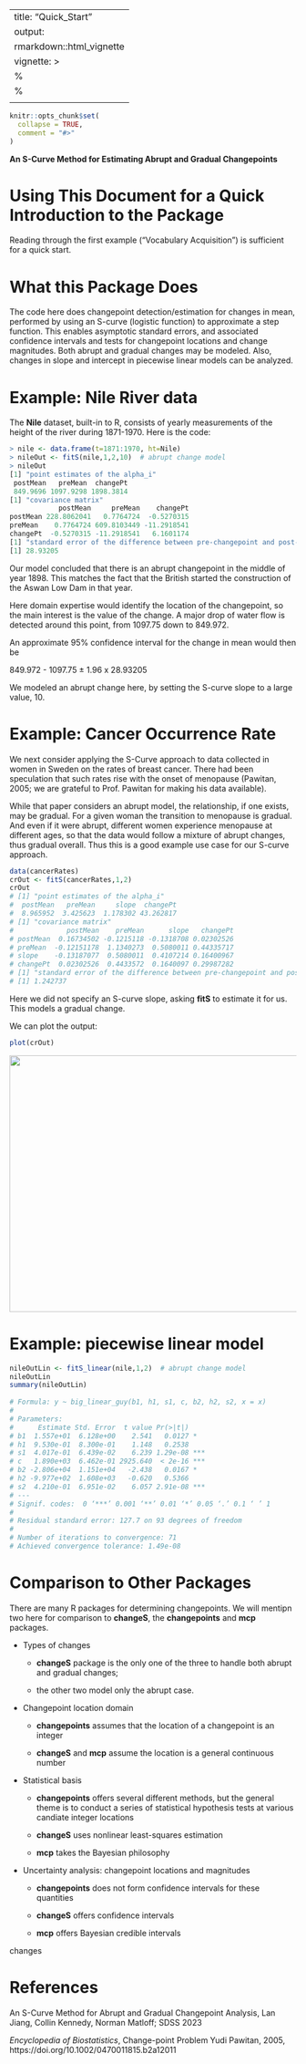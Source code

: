 
---
title: "Quick_Start"
output:
   rmarkdown::html_vignette
vignette: >
  %\VignetteIndexEntry{Quick_Start}
  %\VignetteEngine{knitr::rmarkdown}
  \usepackage[utf8]{inputenc}
---

```r
knitr::opts_chunk$set(
  collapse = TRUE,
  comment = "#>"
)
```

**An S-Curve Method for Estimating Abrupt and Gradual Changepoints**

# Using This Document for a Quick Introduction to the Package

Reading through the first example ("Vocabulary Acquisition") is
sufficient for a quick start.

# What this Package Does

The code here does changepoint detection/estimation for changes in mean,
performed by using an S-curve (logistic function) to approximate a step
function.  This enables asymptotic standard errors, and associated
confidence intervals and tests for changepoint locations and change
magnitudes.  Both abrupt and gradual changes may be modeled.  Also,
changes in slope and intercept in piecewise linear models can be
analyzed.

# Example: Nile River data

The **Nile** dataset, built-in to R, consists of yearly measurements of
the height of the river during 1871-1970.  Here is the code:

``` r
> nile <- data.frame(t=1871:1970, ht=Nile)
> nileOut <- fitS(nile,1,2,10)  # abrupt change model
> nileOut
[1] "point estimates of the alpha_i"
 postMean   preMean  changePt 
 849.9696 1097.9298 1898.3814 
[1] "covariance matrix"
            postMean     preMean    changePt
postMean 228.8062041   0.7764724  -0.5270315
preMean    0.7764724 609.8103449 -11.2918541
changePt  -0.5270315 -11.2918541   6.1601174
[1] "standard error of the difference between pre-changepoint and post-changepoint means"
[1] 28.93205
```

Our model concluded that there is an abrupt changepoint
in the middle of year 1898. This matches the fact that the British
started the construction of the Aswan Low Dam in that year.

Here domain expertise would identify the location of the changepoint, so
the main interest is the value of the change.  A major drop of water
flow is detected around this point, from 1097.75 down to 849.972.

An approximate 95% confidence interval for the change in mean would then
be 

849.972 - 1097.75 &plusmn;  1.96 x 28.93205

We modeled an abrupt change here, by setting the S-curve slope to a
large value, 10.

# Example: Cancer Occurrence Rate

We next consider applying the S-Curve approach to data collected in
women in Sweden on the rates of breast cancer.  There had been
speculation that such rates rise with the onset of menopause
(Pawitan, 2005; we are grateful to Prof. Pawitan for making his data
available).

While that paper considers an abrupt model, the relationship, if one
exists, may be gradual.  For a given woman the transition to menopause
is gradual.  And even if it were abrupt, different women experience
menopause at different ages, so that the data would follow a mixture of
abrupt changes, thus gradual overall.  Thus this is a good example use
case for our S-curve approach.

``` r
data(cancerRates)
crOut <- fitS(cancerRates,1,2)
crOut
# [1] "point estimates of the alpha_i"
#  postMean   preMean     slope  changePt 
#  8.965952  3.425623  1.178302 43.262817 
# [1] "covariance matrix"
#             postMean    preMean      slope   changePt
# postMean  0.16734502 -0.1215118 -0.1318708 0.02302526
# preMean  -0.12151178  1.1340273  0.5080011 0.44335717
# slope    -0.13187077  0.5080011  0.4107214 0.16400967
# changePt  0.02302526  0.4433572  0.1640097 0.29987282
# [1] "standard error of the difference between pre-changepoint and post-changepoint means"
# [1] 1.242737

```

Here we did not specify an S-curve slope, asking **fitS** to estimate it
for us.  This models a gradual change.

We can plot the output:

``` r
plot(crOut)
```

<img src="breast_cancer_plot.jpeg" width="600" height="450" />

# Example: piecewise linear model

``` r
nileOutLin <- fitS_linear(nile,1,2)  # abrupt change model 
nileOutLin 
summary(nileOutLin) 
 
# Formula: y ~ big_linear_guy(b1, h1, s1, c, b2, h2, s2, x = x)
# 
# Parameters:
#      Estimate Std. Error  t value Pr(>|t|)    
# b1  1.557e+01  6.128e+00    2.541   0.0127 *  
# h1  9.530e-01  8.300e-01    1.148   0.2538    
# s1  4.017e-01  6.439e-02    6.239 1.29e-08 ***
# c   1.890e+03  6.462e-01 2925.640  < 2e-16 ***
# b2 -2.806e+04  1.151e+04   -2.438   0.0167 *  
# h2 -9.977e+02  1.608e+03   -0.620   0.5366    
# s2  4.210e-01  6.951e-02    6.057 2.91e-08 ***
# ---
# Signif. codes:  0 ‘***’ 0.001 ‘**’ 0.01 ‘*’ 0.05 ‘.’ 0.1 ‘ ’ 1
# 
# Residual standard error: 127.7 on 93 degrees of freedom
# 
# Number of iterations to convergence: 71 
# Achieved convergence tolerance: 1.49e-08

```

# Comparison to Other Packages

There are many R packages for determining changepoints. We will mentipn
two here for comparison to **changeS**, the **changepoints** and **mcp**
packages.

* Types of changes

    - **changeS** package is the only one of the three to handle both 
    abrupt and gradual changes; 

    - the other two model only the abrupt case.

* Changepoint location domain 

    -  **changepoints** assumes that the location of a changepoint
       is an integer

    - **changeS** and **mcp** assume the location is a general
      continuous number

* Statistical basis

    - **changepoints** offers several different methods, but the
      general theme is to conduct a series of statistical hypothesis tests at
      various candiate integer locations  

    - **changeS** uses nonlinear least-squares estimation

    - **mcp** takes the Bayesian philosophy

* Uncertainty analysis: changepoint locations and magnitudes

    - **changepoints** does not form confidence intervals for these
       quantities

    - **changeS** offers confidence intervals

    - **mcp** offers Bayesian credible intervals



changes

# References

An S-Curve Method for Abrupt and Gradual Changepoint Analysis, Lan
Jiang, Collin Kennedy, Norman Matloff;  SDSS 2023

*Encyclopedia of Biostatistics*, Change-point Problem Yudi Pawitan,
2005, https://doi.org/10.1002/0470011815.b2a12011
